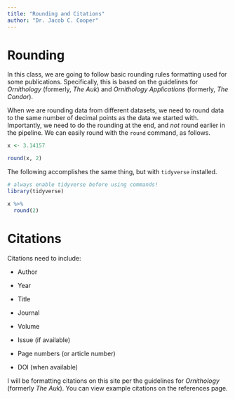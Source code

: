 ```yaml
---
title: "Rounding and Citations"
author: "Dr. Jacob C. Cooper"
---
```


# Rounding

In this class, we are going to follow basic rounding rules formatting used for some publications. Specifically, this is based on the guidelines for *Ornithology* (formerly, *The Auk*) and *Ornithology Applications* (formerly, *The Condor*).

When we are rounding data from different datasets, we need to round data to the same number of decimal points as the data we started with. Importantly, we need to do the rounding at the end, and *not* round earlier in the pipeline. We can easily round with the `round` command, as follows.

```r
x <- 3.14157

round(x, 2)
```

The following accomplishes the same thing, but with `tidyverse` installed.

```r
# always enable tidyverse before using commands!
library(tidyverse)

x %>% 
  round(2)
```

# Citations

Citations need to include:

-   Author

-   Year

-   Title

-   Journal

-   Volume

-   Issue (if available)

-   Page numbers (or article number)

-   DOI (when available)

I will be formatting citations on this site per the guidelines for *Ornithology* (formerly *The Auk*). You can view example citations on the references page.
